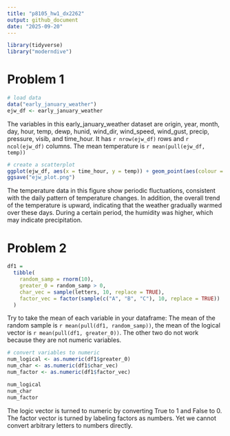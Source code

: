 ```yaml
---
title: "p8105_hw1_dx2262"
output: github_document
date: "2025-09-20"
---
```


```r
library(tidyverse)
library("moderndive")
```

# Problem 1

```r
# load data
data("early_january_weather")
ejw_df <- early_january_weather
```

The variables in this early_january_weather dataset are origin, year, month, day, 
hour, temp, dewp, hunid, wind_dir, wind_speed, wind_gust, precip, pressure, visib, and time_hour.
It has `r nrow(ejw_df)` rows and `r ncol(ejw_df)` columns.
The mean temperature is `r mean(pull(ejw_df, temp))`

```r
# create a scatterplot
ggplot(ejw_df, aes(x = time_hour, y = temp)) + geom_point(aes(colour = humid))
ggsave("ejw_plot.png")
```

The temperature data in this figure show periodic fluctuations, consistent with the daily pattern of temperature changes. In addition, the overall trend of the temperature is upward, indicating that the weather gradually warmed over these days. During a certain period, the humidity was higher, which may indicate precipitation.


# Problem 2

```r
df1 = 
  tibble(
    random_samp = rnorm(10),
    greater_0 = random_samp > 0,
    char_vec = sample(letters, 10, replace = TRUE),
    factor_vec = factor(sample(c("A", "B", "C"), 10, replace = TRUE))
  )

```

Try to take the mean of each variable in your dataframe:
The mean of the random sample is `r mean(pull(df1, random_samp))`, the mean of the logical vector is `r mean(pull(df1, greater_0))`.
The other two do not work because they are not numeric variables.

```r
# convert variables to numeric
num_logical <- as.numeric(df1$greater_0)
num_char <- as.numeric(df1$char_vec) 
num_factor <- as.numeric(df1$factor_vec) 

num_logical
num_char
num_factor
```
The logic vector is turned to numeric by converting True to 1 and False to 0. The factor vector is turned by labeling factors as numbers.
Yet we cannot convert arbitrary letters to numbers directly. 
